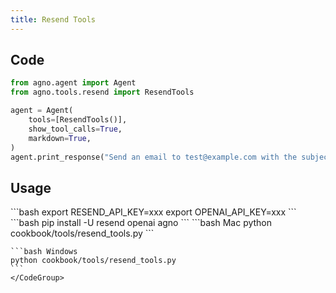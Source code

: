 ```yaml
---
title: Resend Tools
---
```


## Code

```python cookbook/tools/resend_tools.py
from agno.agent import Agent
from agno.tools.resend import ResendTools

agent = Agent(
    tools=[ResendTools()],
    show_tool_calls=True,
    markdown=True,
)
agent.print_response("Send an email to test@example.com with the subject 'Test Email'")
```

## Usage

<Steps>
  <Snippet file="create-venv-step.mdx" />

  <Step title="Set your API key">
    ```bash
    export RESEND_API_KEY=xxx
    export OPENAI_API_KEY=xxx
    ```
  </Step>

  <Step title="Install libraries">
    ```bash
    pip install -U resend openai agno
    ```
  </Step>

  <Step title="Run Agent">
    <CodeGroup>
    ```bash Mac
    python cookbook/tools/resend_tools.py
    ```

    ```bash Windows
    python cookbook/tools/resend_tools.py
    ```
    </CodeGroup>
  </Step>
</Steps>
